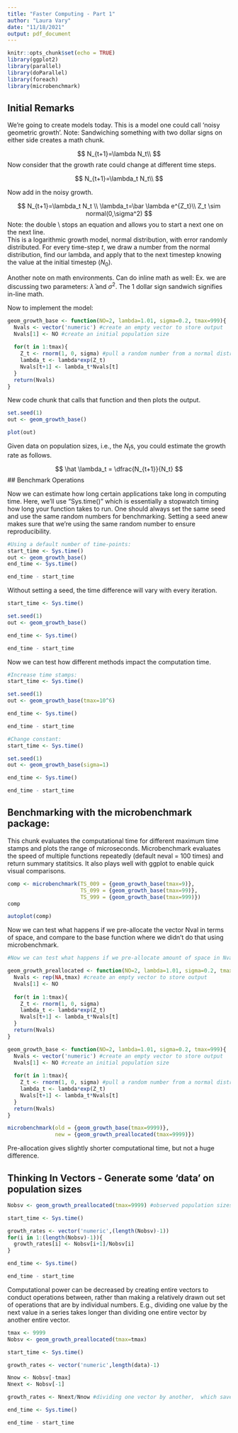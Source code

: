 ```yaml
---
title: "Faster Computing - Part 1"
author: "Laura Vary"
date: "11/18/2021"
output: pdf_document
---
```


```r
knitr::opts_chunk$set(echo = TRUE)
library(ggplot2)
library(parallel)
library(doParallel)
library(foreach)
library(microbenchmark)
```

## Initial Remarks 

We're going to create models today. This is a model one could call 'noisy geometric growth'. 
Note: Sandwiching something with two dollar signs on either side creates a math chunk. 

$$
N_{t+1}=\lambda N_t\\
$$
Now consider that the growth rate could change at different time steps. 

$$
N_{t+1}=\lambda_t N_t\\
$$

Now add in the noisy growth. 

$$
N_{t+1}=\lambda_t N_t \\
\lambda_t=\bar \lambda e^{Z_t}\\
Z_t \sim normal(0,\sigma^2)
$$
Note: the double \\ stops an equation and allows you to start a next one on the next line.  
This is a logarithmic growth model, normal distribution, with error randomly distributed. 
For every time-step $t$, we draw a number from the normal distribution, find our lambda, 
  and apply that to the next timestep knowing the value at the initial timestep ($N_0$). 

Another note on math environments. Can do inline math as well: 
Ex. we are discussing two parameters: $\bar \lambda$ and $\sigma^2$. The 1 dollar sign sandwich signifies in-line math. 

Now to implement the model: 
```r
geom_growth_base <- function(NO=2, lambda=1.01, sigma=0.2, tmax=999){
  Nvals <- vector('numeric') #create an empty vector to store output
  Nvals[1] <- NO #create an initial population size 
  
  for(t in 1:tmax){
    Z_t <- rnorm(1, 0, sigma) #pull a random number from a normal distribution 
    lambda_t <- lambda*exp(Z_t)
    Nvals[t+1] <- lambda_t*Nvals[t]
  }
  return(Nvals)
}
```

New code chunk that calls that function and then plots the output. 

```r
set.seed(1)
out <- geom_growth_base()

plot(out)
```
Given data on population sizes, i.e., the $N_t$s, you could estimate the growth rate as follows. 

$$
\hat \lambda_t = \dfrac{N_{t+1}}{N_t}
$$
## Benchmark Operations 

Now we can estimate how long certain applications take long in computing time. Here, we'll use "Sys.time()" which is essentially a stopwatch timing how long your function takes to run. One should always set the same seed and use the same random numbers for benchmarking. Setting a seed anew makes sure that we're using the same random number to ensure reproducibility. 

```r
#Using a default number of time-points: 
start_time <- Sys.time()
out <- geom_growth_base()
end_time <- Sys.time()

end_time - start_time 
```
Without setting a seed, the time difference will vary with every iteration. 

```r
start_time <- Sys.time()

set.seed(1)
out <- geom_growth_base()

end_time <- Sys.time()

end_time - start_time
```
Now we can test how different methods impact the computation time. 

```r
#Increase time stamps: 
start_time <- Sys.time()

set.seed(1)
out <- geom_growth_base(tmax=10^6) 

end_time <- Sys.time()

end_time - start_time 

#Change constant: 
start_time <- Sys.time()

set.seed(1)
out <- geom_growth_base(sigma=1)

end_time <- Sys.time()

end_time - start_time

```
## Benchmarking with the microbenchmark package: 

This chunk evaluates the computational time for different maximum time stamps and plots the range of microseconds. Microbenchmark evaluates the speed of multiple functions repeatedly (default neval = 100 times) and return summary statitsics. It also plays well with ggplot to enable quick visual comparisons. 
```r
comp <- microbenchmark(TS_009 = {geom_growth_base(tmax=9)},
                       TS_099 = {geom_growth_base(tmax=99)},
                       TS_999 = {geom_growth_base(tmax=999)})
comp

autoplot(comp)
```
Now we can test what happens if we pre-allocate the vector Nval in terms of space, and compare to the base function where we didn't do that using microbenchmark. 

```r
#Now we can test what happens if we pre-allocate amount of space in Nvals. 

geom_growth_preallocated <- function(NO=2, lambda=1.01, sigma=0.2, tmax=999){
  Nvals <- rep(NA,tmax) #create an empty vector to store output
  Nvals[1] <- NO
  
  for(t in 1:tmax){
    Z_t <- rnorm(1, 0, sigma) 
    lambda_t <- lambda*exp(Z_t)
    Nvals[t+1] <- lambda_t*Nvals[t]
  }
  return(Nvals)
}

```

```r

geom_growth_base <- function(NO=2, lambda=1.01, sigma=0.2, tmax=999){
  Nvals <- vector('numeric') #create an empty vector to store output
  Nvals[1] <- NO #create an initial population size 
  
  for(t in 1:tmax){
    Z_t <- rnorm(1, 0, sigma) #pull a random number from a normal distribution 
    lambda_t <- lambda*exp(Z_t)
    Nvals[t+1] <- lambda_t*Nvals[t]
  }
  return(Nvals)
}
```

```r
microbenchmark(old = {geom_growth_base(tmax=9999)},
               new = {geom_growth_preallocated(tmax=9999)})
```

Pre-allocation gives slightly shorter computational time, but not a huge difference. 

## Thinking In Vectors - Generate some 'data' on population sizes

```r
Nobsv <- geom_growth_preallocated(tmax=9999) #observed population sizes

start_time <- Sys.time()

growth_rates <- vector('numeric',(length(Nobsv)-1))
for(i in 1:(length(Nobsv)-1)){
  growth_rates[i] <- Nobsv[i+1]/Nobsv[i]
}

end_time <- Sys.time()

end_time - start_time
```
Computational power can be decreased by creating entire vectors to conduct operations between, rather than making a relatively drawn out set of operations that are by individual numbers. E.g., dividing one value by the next value in a series takes longer than dividing one entire vector by another entire vector. 

```r
tmax <- 9999
Nobsv <- geom_growth_preallocated(tmax=tmax)

start_time <- Sys.time()

growth_rates <- vector('numeric',length(data)-1)

Nnow <- Nobsv[-tmax]
Nnext <- Nobsv[-1]

growth_rates <- Nnext/Nnow #dividing one vector by another,  which saves computational time.  

end_time <- Sys.time()

end_time - start_time 

```












